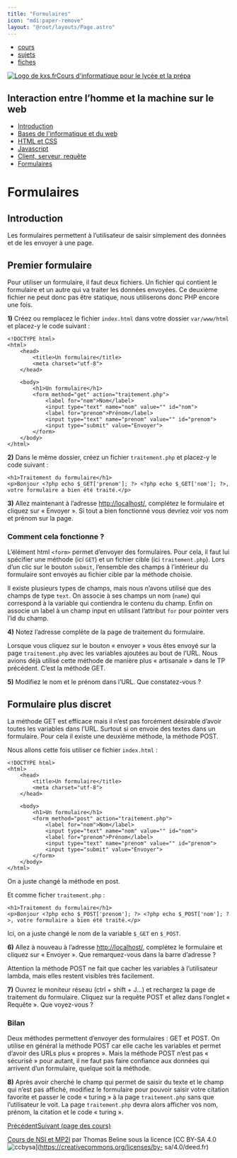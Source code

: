 ```yaml
---
title: "Formulaires"
icon: "mdi:paper-remove"
layout: "@root/layouts/Page.astro"
---
```


  * [cours](https://kxs.fr/cours/)
  * [sujets](https://kxs.fr/sujets/)
  * [fiches](https://kxs.fr/fiches/)

[![Logo de kxs.fr](/img/logo.svg)](https://kxs.fr/)[Cours d'informatique pour
le lycée et la prépa](https://kxs.fr/cours/)

## Interaction entre l’homme et la machine sur le web

  * [Introduction](.)
  * [Bases de l'informatique et du web](bases-info-web)
  * [HTML et CSS](html-css)
  * [Javascript](javascript)
  * [Client, serveur, requête](client-serveur-requete)
  * [Formulaires](formulaire)

# Formulaires

## Introduction

Les formulaires permettent à l’utilisateur de saisir simplement des données et
de les envoyer à une page.

## Premier formulaire

Pour utiliser un formulaire, il faut deux fichiers. Un fichier qui contient le
formulaire et un autre qui va traiter les données envoyées. Ce deuxième
fichier ne peut donc pas être statique, nous utiliserons donc PHP encore une
fois.

**1)** Créez ou remplacez le fichier `index.html` dans votre dossier
`var/www/html` et placez-y le code suivant :

    
    
    <!DOCTYPE html>
    <html>
        <head>
            <title>Un formulaire</title>
            <meta charset="utf-8">
        </head>
    
        <body>
            <h1>Un formulaire</h1>
            <form method="get" action="traitement.php">
                <label for="nom">Nom</label>
                <input type="text" name="nom" value="" id="nom">
                <label for="prenom">Prénom</label>
                <input type="text" name="prenom" value="" id="prenom">
                <input type="submit" value="Envoyer">
            </form>
        </body>
    </html>

**2)** Dans le même dossier, créez un fichier `traitement.php` et placez-y le
code suivant :

    
    
    <h1>Traitement du formulaire</h1>
    <p>Bonjour <?php echo $_GET['prenom']; ?> <?php echo $_GET['nom']; ?>, votre formulaire a bien été traité.</p>

**3)** Allez maintenant à l’adresse <http://localhost/>, complétez le
formulaire et cliquez sur « Envoyer ». Si tout a bien fonctionné vous devriez
voir vos nom et prénom sur la page.

### Comment cela fonctionne ?

L’élément html `<form>` permet d’envoyer des formulaires. Pour cela, il faut
lui spécifier une méthode (ici `GET`) et un fichier cible (ici
`traitement.php`). Lors d’un clic sur le bouton `submit`, l’ensemble des
champs à l’intérieur du formulaire sont envoyés au fichier cible par la
méthode choisie.

Il existe plusieurs types de champs, mais nous n’avons utilisé que des champs
de type `text`. On associe à ses champs un nom (`name`) qui correspond à la
variable qui contiendra le contenu du champ. Enfin on associe un label à un
champ input en utilisant l’attribut `for` pour pointer vers l’id du champ.

**4)** Notez l’adresse complète de la page de traitement du formulaire.

Lorsque vous cliquez sur le bouton « envoyer » vous êtes envoyé sur la page
`traitement.php` avec les variables ajoutées au bout de l’URL. Nous avions
déjà utilisé cette méthode de manière plus « artisanale » dans le TP
précédent. C’est la méthode GET.

**5)** Modifiez le nom et le prénom dans l’URL. Que constatez-vous ?

## Formulaire plus discret

La méthode GET est efficace mais il n’est pas forcément désirable d’avoir
toutes les variables dans l’URL. Surtout si on envoie des textes dans un
formulaire. Pour cela il existe une deuxième méthode, la méthode POST.

Nous allons cette fois utiliser ce fichier `index.html` :

    
    
    <!DOCTYPE html>
    <html>
        <head>
            <title>Un formulaire</title>
            <meta charset="utf-8">
        </head>
    
        <body>
            <h1>Un formulaire</h1>
            <form method="post" action="traitement.php">
                <label for="nom">Nom</label>
                <input type="text" name="nom" value="" id="nom">
                <label for="prenom">Prénom</label>
                <input type="text" name="prenom" value="" id="prenom">
                <input type="submit" value="Envoyer">
            </form>
        </body>
    </html>

On a juste changé la méthode en post.

Et comme ficher `traitement.php` :

    
    
    <h1>Traitement du formulaire</h1>
    <p>Bonjour <?php echo $_POST['prenom']; ?> <?php echo $_POST['nom']; ?>, votre formulaire a bien été traité.</p>

Ici, on a juste changé le nom de la variable `$_GET` en `$_POST`.

**6)** Allez à nouveau à l’adresse <http://localhost/>, complétez le
formulaire et cliquez sur « Envoyer ». Que remarquez-vous dans la barre
d’adresse ?

Attention la méthode POST ne fait que cacher les variables à l’utilisateur
lambda, mais elles restent visibles très facilement.

**7)** Ouvrez le moniteur réseau (ctrl + shift + J…) et rechargez la page de
traitement du formulaire. Cliquez sur la requête POST et allez dans l’onglet «
Requête ». Que voyez-vous ?

### Bilan

Deux méthodes permettent d’envoyer des formulaires : GET et POST. On utilise
en général la méthode POST car elle cache les variables et permet d’avoir des
URLs plus « propres ». Mais la méthode POST n’est pas « sécurisé » pour
autant, il ne faut pas faire confiance aux données qui arrivent d’un
formulaire, quelque soit la méthode.

**8)** Après avoir cherché le champ qui permet de saisir du texte et le champ
qui n’est pas affiché, modifiez le formulaire pour pouvoir saisir votre
citation favorite et passer le code « turing » à la page `traitement.php` sans
que l’utilisateur le voit. La page `traitement.php` devra alors afficher vos
nom, prénom, la citation et le code « turing ».

[Précédent](client-serveur-requete)[Suivant (page des cours)](..)

[Cours de NSI et MP2I](https://kxs.fr/cours/) par Thomas Beline sous la
licence [CC BY-SA 4.0
![ccbysa](/img/ccbysa.svg)](https://creativecommons.org/licenses/by-
sa/4.0/deed.fr)

